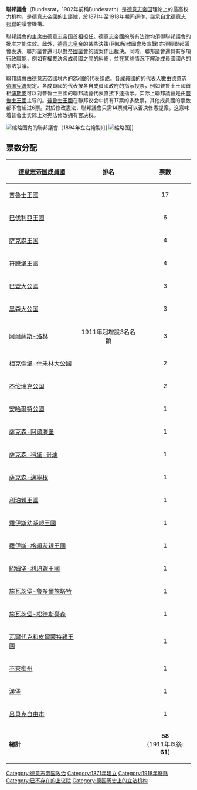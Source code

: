 {{Expand language|1=de|time=2020-08-22T06:42:49+00:00}}
'''聯邦議會'''（Bundesrat，1902年前稱Bundesrath）是[[德意志帝國|德意志帝国]]理论上的最高权力机构，是德意志帝國的[[上議院|上議院]]，於1871年至1918年期间運作，继承自[[北德意志邦聯|北德意志邦聯]]的議會機構。

聯邦議會的主席由德意志帝国首相担任。德意志帝國的所有法律均須得聯邦議會的批准才能生效。此外，[[德意志皇帝|德意志皇帝]]的某些決策(例如解散國會及宣戰)亦須經聯邦議會表決。聯邦議會還可以對[[帝國議會_(德意志帝國)|帝國議會]]的議案作出裁決。同時，聯邦議會還具有多項行政職能，例如有權裁決各成員國之間的糾紛，並在某些情況下解決成員國國內的憲法爭議。

聯邦議會由德意志帝國境內的25個{{link-en|成員國|Member state}}的代表组成。各成員國的的代表人數由[[德意志帝国宪法|德意志帝国宪法]]规定。各成員國的代表按各自成員國政府的指示投票，例如普魯士王國首相[[俾斯麥|俾斯麥]]可以對普魯士王國的聯邦議會代表直接下達指示。实际上聯邦議會是由[[普魯士王國|普鲁士王國]]主导的。[[普魯士王國|普鲁士王國]]在聯邦议会中拥有17票的多数票，其他成員國的票数都不會超过6票。對於修改憲法，聯邦議會只需14票就可以否决修憲提案。这意味着普鲁士实际上对宪法修改拥有否决权。

[[File:Bundesrat-1894.jpg|缩略图]]內的聯邦議會（1894年左右繪製）]]
[[File:Siegelmarke_Bürau_des_Bundesraths_W0211338.jpg|缩略图]]]]

== 票数分配 ==
{| class="wikitable"
! [[德意志帝国成員國|德意志帝国成員國]] || 排名|| 票數
|-
| [[普魯士王國|普魯士王國]] || align="center" |  || align="center" | 17
|-
| [[巴伐利亞王國|巴伐利亞王國]] || || align="center" | 6
|-
| [[萨克森王国|萨克森王国]] || || align="center" | 4
|-
| [[符騰堡王國|符騰堡王國]] || || align="center" | 4
|-
| [[巴登大公國|巴登大公國]] || || align="center" | 3
|-
| [[黑森大公国|黑森大公国]] || || align="center" | 3
|-
| [[阿爾薩斯-洛林|阿爾薩斯-洛林]] || align="center" | 1911年起增設3名名額 || align="center" | 3
|-
| [[梅克倫堡-什未林大公國|梅克倫堡-什未林大公國]] || || align="center" | 2
|-
| [[不伦瑞克公国|不伦瑞克公国]] || || align="center" | 2
|-
| [[安哈爾特公國|安哈爾特公國]] || || align="center" | 1
|-
| [[薩克森-阿爾滕堡|薩克森-阿爾滕堡]] || || align="center" | 1
|-
| [[薩克森-科堡-哥達|薩克森-科堡-哥達]] || || align="center" | 1
|-
| [[薩克森-邁寧根|薩克森-邁寧根]] || || align="center" | 1
|-
| [[利珀親王國|利珀親王國]] || || align="center" | 1
|-
| [[羅伊斯幼系親王國|羅伊斯幼系親王國]] || || align="center" | 1
|-
| [[羅伊斯-格賴茨親王國|羅伊斯-格賴茨親王國]] || || align="center" | 1
|-
| [[紹姆堡-利珀親王國|紹姆堡-利珀親王國]] || || align="center" | 1
|-
| [[施瓦茨堡-魯多爾施塔特|施瓦茨堡-魯多爾施塔特]] || || align="center" | 1
|-
| [[施瓦茨堡-松德斯豪森|施瓦茨堡-松德斯豪森]] || || align="center" | 1
|-
| [[瓦爾代克和皮爾蒙特親王國|瓦爾代克和皮爾蒙特親王國]] || || align="center" | 1
|-
| [[不來梅州|不來梅州]] || || align="center" | 1
|-
| [[漢堡|漢堡]] || || align="center" | 1
|-
| [[呂貝克自由市|呂貝克自由市]] || || align="center" | 1
|-
| '''總計''' || || align="center" | '''58''' <br>(1911年以後: '''61''')
|}
{{Commonscat|Bundesrat (German Empire)}}
{{Wikisource|Verordnung, betreffend die Einberufung des Bundesrathes des Deutschen Reichs|Verordnung, betreffend die Einberufung des Bundesrathes des Deutschen Reichs. Vom 23. Januar 1871.}}
{{wikisource|Bekanntmachung, betreffend die Ernennung der Bevollmächtigten zum Bundesrathe. Vom 20. Februar 1871|Bekanntmachung, betreffend die Ernennung der Bevollmächtigten zum Bundesrathe. Vom 20. Februar 1871.}}
{{Wikisource|Bundesrat|Themenseite Bundesrat}}

{{德國國會}}
{{德意志統一}}

[[Category:德意志帝国政治|Category:德意志帝国政治]]
[[Category:1871年建立|Category:1871年建立]]
[[Category:1918年廢除|Category:1918年廢除]]
[[Category:已不存在的上议院|Category:已不存在的上议院]]
[[Category:德国历史上的立法机构|Category:德国历史上的立法机构]]